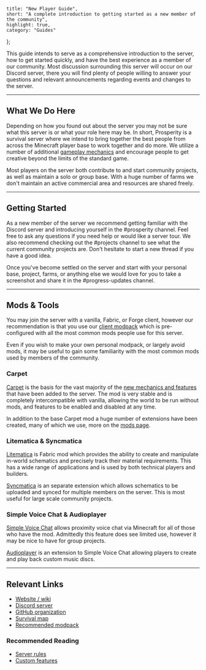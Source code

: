 	title: "New Player Guide",
	short: "A complete introduction to getting started as a new member of the community",
	highlight: true,
	category: "Guides"
};

This guide intends to serve as a comprehensive introduction to the server, how to get started quickly, and have the best experience as a member of our community. Most discussion surrounding this server will occur on our Discord server, there you will find plenty of people willing to answer your questions and relevant announcements regarding events and changes to the server.

---

## What We Do Here

Depending on how you found out about the server you may not be sure what this server is or what your role here may be. In short, Prosperity is a survival server where we intend to bring together the best people from across the Minecraft player base to work together and do more. We utilize a number of additional [gameplay mechanics](/wiki/features) and encourage people to get creative beyond the limits of the standard game.

Most players on the server both contribute to and start community projects, as well as maintain a solo or group base. With a huge number of farms we don't maintain an active commercial area and resources are shared freely.

---

## Getting Started

As a new member of the server we recommend getting familiar with the Discord server and introducing yourself in the #prosperity channel. Feel free to ask any questions if you need help or would like a server tour. We also recommend checking out the #projects channel to see what the current community projects are. Don't hesitate to start a new thread if you have a good idea.

Once you've become settled on the server and start with your personal base, project, farms, or anything else we would love for you to take a screenshot and share it in the #progress-updates channel. 

---

## Mods & Tools

You may join the server with a vanilla, Fabric, or Forge client, however our recommendation is that you use our [client modpack](https://modrinth.com/modpack/prosperity) which is pre-configured with all the most common mods people use for this server.

Even if you wish to make your own personal modpack, or largely avoid mods, it may be useful to gain some familiarity with the most common mods used by members of the community.

### Carpet

[Carpet](https://modrinth.com/mod/carpet) is the basis for the vast majority of the [new mechanics and features](/wiki/features) that have been added to the server. The mod is very stable and is completely intercompatible with vanilla, allowing the world to be run without mods, and features to be enabled and disabled at any time.

In addition to the base Carpet mod a huge number of extensions have been created, many of which we use, more on the [mods page](/wiki/mods).

### Litematica & Syncmatica

[Litematica](https://www.curseforge.com/minecraft/mc-mods/litematica) is Fabric mod which provides the ability to create and manipulate in-world schematics and precisely track their material requirements. This has a wide range of applications and is used by both technical players and builders.

[Syncmatica](https://modrinth.com/mod/syncmatica) is an separate extension which allows schematics to be uploaded and synced for multiple members on the server. This is most useful for large scale community projects.

### Simple Voice Chat & Audioplayer

[Simple Voice Chat](https://modrinth.com/plugin/simple-voice-chat) allows proximity voice chat via Minecraft for all of those who have the mod. Admittedly this feature does see limited use, however it may be nice to have for group projects.

[Audioplayer](https://modrinth.com/mod/audioplayer) is an extension to Simple Voice Chat allowing players to create and play back custom music discs.

---

## Relevant Links

- [Website / wiki](https://prosperitymc.net)
- [Discord server](https://discord.gg/hfTxZ4XxYj)
- [GitHub organization](https://github.com/ProsperityMC)
- [Survival map](https://map.prosperitymc.net/)
- [Recommended modpack](https://modrinth.com/modpack/prosperity)

### Recommended Reading

- [Server rules](/wiki/rules)
- [Custom features](/wiki/features)
